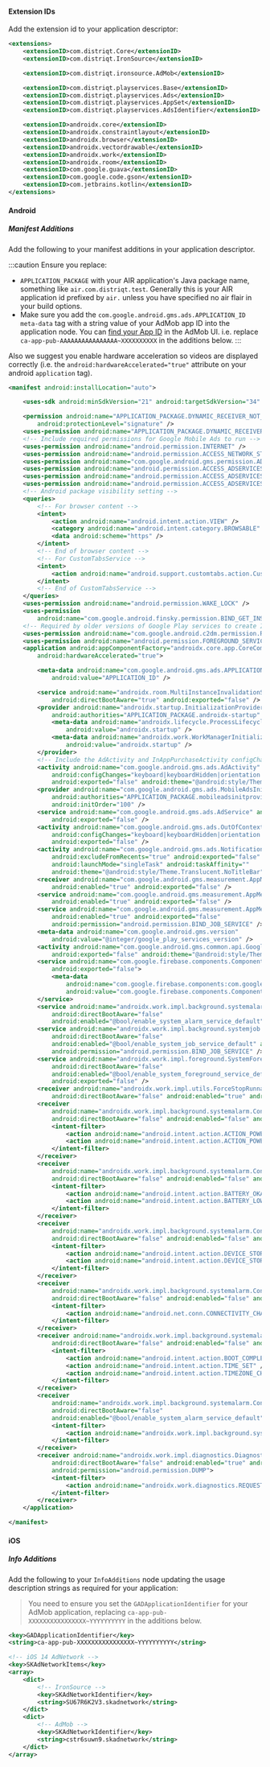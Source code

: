 
#### Extension IDs

Add the extension id to your application descriptor:

```xml
<extensions>
    <extensionID>com.distriqt.Core</extensionID>
    <extensionID>com.distriqt.IronSource</extensionID>

    <extensionID>com.distriqt.ironsource.AdMob</extensionID>

    <extensionID>com.distriqt.playservices.Base</extensionID>
    <extensionID>com.distriqt.playservices.Ads</extensionID>
    <extensionID>com.distriqt.playservices.AppSet</extensionID>
    <extensionID>com.distriqt.playservices.AdsIdentifier</extensionID>

    <extensionID>androidx.core</extensionID>
    <extensionID>androidx.constraintlayout</extensionID>
    <extensionID>androidx.browser</extensionID>
    <extensionID>androidx.vectordrawable</extensionID>
    <extensionID>androidx.work</extensionID>
    <extensionID>androidx.room</extensionID>
    <extensionID>com.google.guava</extensionID>
    <extensionID>com.google.code.gson</extensionID>
    <extensionID>com.jetbrains.kotlin</extensionID>
</extensions>
```



#### Android

##### Manifest Additions

Add the following to your manifest additions in your application descriptor.

:::caution
Ensure you replace:
-  `APPLICATION_PACKAGE` with your AIR application's Java package name, something like `air.com.distriqt.test`. Generally this is your AIR application id prefixed by `air.` unless you have specified no air flair in your build options.
- Make sure you add the `com.google.android.gms.ads.APPLICATION_ID` `meta-data` tag with a string value of your AdMob app ID into the application node. You can [find your App ID](https://support.google.com/admob/answer/7356431) in the AdMob UI. i.e. replace `ca-app-pub-AAAAAAAAAAAAAAAA~XXXXXXXXXX` in the additions below.
:::


Also we suggest you enable hardware acceleration so videos are displayed correctly (i.e. the `android:hardwareAccelerated="true"` attribute on your android `application` tag).

```xml
<manifest android:installLocation="auto">

    <uses-sdk android:minSdkVersion="21" android:targetSdkVersion="34" />

    <permission android:name="APPLICATION_PACKAGE.DYNAMIC_RECEIVER_NOT_EXPORTED_PERMISSION"
        android:protectionLevel="signature" />
    <uses-permission android:name="APPLICATION_PACKAGE.DYNAMIC_RECEIVER_NOT_EXPORTED_PERMISSION" />
    <!-- Include required permissions for Google Mobile Ads to run -->
    <uses-permission android:name="android.permission.INTERNET" />
    <uses-permission android:name="android.permission.ACCESS_NETWORK_STATE" />
    <uses-permission android:name="com.google.android.gms.permission.AD_ID" />
    <uses-permission android:name="android.permission.ACCESS_ADSERVICES_AD_ID" />
    <uses-permission android:name="android.permission.ACCESS_ADSERVICES_ATTRIBUTION" />
    <uses-permission android:name="android.permission.ACCESS_ADSERVICES_TOPICS" />
    <!-- Android package visibility setting -->
    <queries>
        <!-- For browser content -->
        <intent>
            <action android:name="android.intent.action.VIEW" />
            <category android:name="android.intent.category.BROWSABLE" />
            <data android:scheme="https" />
        </intent>
        <!-- End of browser content -->
        <!-- For CustomTabsService -->
        <intent>
            <action android:name="android.support.customtabs.action.CustomTabsService" />
        </intent>
        <!-- End of CustomTabsService -->
    </queries>
    <uses-permission android:name="android.permission.WAKE_LOCK" />
    <uses-permission
        android:name="com.google.android.finsky.permission.BIND_GET_INSTALL_REFERRER_SERVICE" />
    <!-- Required by older versions of Google Play services to create IID tokens -->
    <uses-permission android:name="com.google.android.c2dm.permission.RECEIVE" />
    <uses-permission android:name="android.permission.FOREGROUND_SERVICE" />
    <application android:appComponentFactory="androidx.core.app.CoreComponentFactory"
        android:hardwareAccelerated="true">

        <meta-data android:name="com.google.android.gms.ads.APPLICATION_ID"
            android:value="APPLICATION_ID" />

        <service android:name="androidx.room.MultiInstanceInvalidationService"
            android:directBootAware="true" android:exported="false" />
        <provider android:name="androidx.startup.InitializationProvider"
            android:authorities="APPLICATION_PACKAGE.androidx-startup" android:exported="false">
            <meta-data android:name="androidx.lifecycle.ProcessLifecycleInitializer"
                android:value="androidx.startup" />
            <meta-data android:name="androidx.work.WorkManagerInitializer"
                android:value="androidx.startup" />
        </provider>
        <!-- Include the AdActivity and InAppPurchaseActivity configChanges and themes. -->
        <activity android:name="com.google.android.gms.ads.AdActivity"
            android:configChanges="keyboard|keyboardHidden|orientation|screenLayout|uiMode|screenSize|smallestScreenSize"
            android:exported="false" android:theme="@android:style/Theme.Translucent" />
        <provider android:name="com.google.android.gms.ads.MobileAdsInitProvider"
            android:authorities="APPLICATION_PACKAGE.mobileadsinitprovider" android:exported="false"
            android:initOrder="100" />
        <service android:name="com.google.android.gms.ads.AdService" android:enabled="true"
            android:exported="false" />
        <activity android:name="com.google.android.gms.ads.OutOfContextTestingActivity"
            android:configChanges="keyboard|keyboardHidden|orientation|screenLayout|uiMode|screenSize|smallestScreenSize"
            android:exported="false" />
        <activity android:name="com.google.android.gms.ads.NotificationHandlerActivity"
            android:excludeFromRecents="true" android:exported="false"
            android:launchMode="singleTask" android:taskAffinity=""
            android:theme="@android:style/Theme.Translucent.NoTitleBar" />
        <receiver android:name="com.google.android.gms.measurement.AppMeasurementReceiver"
            android:enabled="true" android:exported="false" />
        <service android:name="com.google.android.gms.measurement.AppMeasurementService"
            android:enabled="true" android:exported="false" />
        <service android:name="com.google.android.gms.measurement.AppMeasurementJobService"
            android:enabled="true" android:exported="false"
            android:permission="android.permission.BIND_JOB_SERVICE" />
        <meta-data android:name="com.google.android.gms.version"
            android:value="@integer/google_play_services_version" />
        <activity android:name="com.google.android.gms.common.api.GoogleApiActivity"
            android:exported="false" android:theme="@android:style/Theme.Translucent.NoTitleBar" />
        <service android:name="com.google.firebase.components.ComponentDiscoveryService"
            android:exported="false">
            <meta-data
                android:name="com.google.firebase.components:com.google.firebase.analytics.connector.internal.AnalyticsConnectorRegistrar"
                android:value="com.google.firebase.components.ComponentRegistrar" />
        </service>
        <service android:name="androidx.work.impl.background.systemalarm.SystemAlarmService"
            android:directBootAware="false"
            android:enabled="@bool/enable_system_alarm_service_default" android:exported="false" />
        <service android:name="androidx.work.impl.background.systemjob.SystemJobService"
            android:directBootAware="false"
            android:enabled="@bool/enable_system_job_service_default" android:exported="true"
            android:permission="android.permission.BIND_JOB_SERVICE" />
        <service android:name="androidx.work.impl.foreground.SystemForegroundService"
            android:directBootAware="false"
            android:enabled="@bool/enable_system_foreground_service_default"
            android:exported="false" />
        <receiver android:name="androidx.work.impl.utils.ForceStopRunnable$BroadcastReceiver"
            android:directBootAware="false" android:enabled="true" android:exported="false" />
        <receiver
            android:name="androidx.work.impl.background.systemalarm.ConstraintProxy$BatteryChargingProxy"
            android:directBootAware="false" android:enabled="false" android:exported="false">
            <intent-filter>
                <action android:name="android.intent.action.ACTION_POWER_CONNECTED" />
                <action android:name="android.intent.action.ACTION_POWER_DISCONNECTED" />
            </intent-filter>
        </receiver>
        <receiver
            android:name="androidx.work.impl.background.systemalarm.ConstraintProxy$BatteryNotLowProxy"
            android:directBootAware="false" android:enabled="false" android:exported="false">
            <intent-filter>
                <action android:name="android.intent.action.BATTERY_OKAY" />
                <action android:name="android.intent.action.BATTERY_LOW" />
            </intent-filter>
        </receiver>
        <receiver
            android:name="androidx.work.impl.background.systemalarm.ConstraintProxy$StorageNotLowProxy"
            android:directBootAware="false" android:enabled="false" android:exported="false">
            <intent-filter>
                <action android:name="android.intent.action.DEVICE_STORAGE_LOW" />
                <action android:name="android.intent.action.DEVICE_STORAGE_OK" />
            </intent-filter>
        </receiver>
        <receiver
            android:name="androidx.work.impl.background.systemalarm.ConstraintProxy$NetworkStateProxy"
            android:directBootAware="false" android:enabled="false" android:exported="false">
            <intent-filter>
                <action android:name="android.net.conn.CONNECTIVITY_CHANGE" />
            </intent-filter>
        </receiver>
        <receiver android:name="androidx.work.impl.background.systemalarm.RescheduleReceiver"
            android:directBootAware="false" android:enabled="false" android:exported="false">
            <intent-filter>
                <action android:name="android.intent.action.BOOT_COMPLETED" />
                <action android:name="android.intent.action.TIME_SET" />
                <action android:name="android.intent.action.TIMEZONE_CHANGED" />
            </intent-filter>
        </receiver>
        <receiver
            android:name="androidx.work.impl.background.systemalarm.ConstraintProxyUpdateReceiver"
            android:directBootAware="false"
            android:enabled="@bool/enable_system_alarm_service_default" android:exported="false">
            <intent-filter>
                <action android:name="androidx.work.impl.background.systemalarm.UpdateProxies" />
            </intent-filter>
        </receiver>
        <receiver android:name="androidx.work.impl.diagnostics.DiagnosticsReceiver"
            android:directBootAware="false" android:enabled="true" android:exported="true"
            android:permission="android.permission.DUMP">
            <intent-filter>
                <action android:name="androidx.work.diagnostics.REQUEST_DIAGNOSTICS" />
            </intent-filter>
        </receiver>
    </application>

</manifest>
```



#### iOS 

##### Info Additions

Add the following to your `InfoAdditions` node updating the usage description strings as required for your application:

> You need to ensure you set the `GADApplicationIdentifier` for your AdMob application, replacing `ca-app-pub-XXXXXXXXXXXXXXXX~YYYYYYYYYY` in the additions below.

```xml
<key>GADApplicationIdentifier</key>
<string>ca-app-pub-XXXXXXXXXXXXXXXX~YYYYYYYYYY</string>

<!-- iOS 14 AdNetwork -->
<key>SKAdNetworkItems</key>
<array>
    <dict>
        <!-- IronSource -->
        <key>SKAdNetworkIdentifier</key>
        <string>SU67R6K2V3.skadnetwork</string>
    </dict>
    <dict>
        <!-- AdMob -->
        <key>SKAdNetworkIdentifier</key>
        <string>cstr6suwn9.skadnetwork</string>
    </dict>
</array>
```
